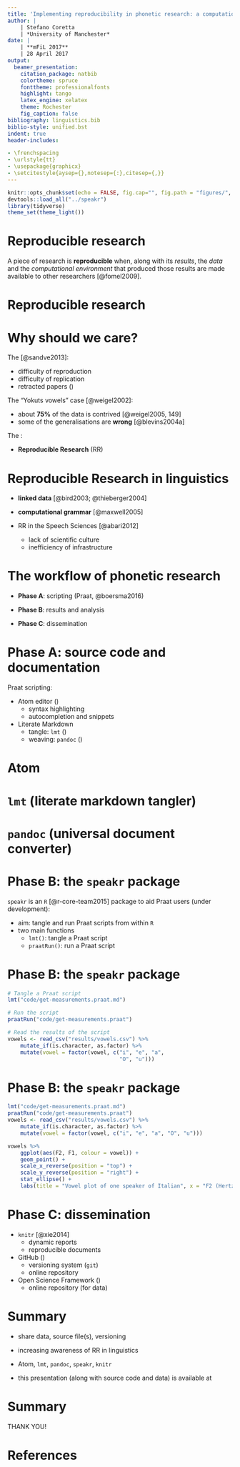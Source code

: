 ```yaml
---
title: 'Implementing reproducibility in phonetic research: a computational workflow'
author: |
    | Stefano Coretta
    | *University of Manchester*
date: |
    | **mFiL 2017**
    | 28 April 2017
output: 
  beamer_presentation: 
    citation_package: natbib
    colortheme: spruce
    fonttheme: professionalfonts
    highlight: tango
    latex_engine: xelatex
    theme: Rochester
    fig_caption: false
bibliography: linguistics.bib
biblio-style: unified.bst
indent: true
header-includes:

- \frenchspacing
- \urlstyle{tt}
- \usepackage{graphicx}
- \setcitestyle{aysep={},notesep={:},citesep={,}}
---
```


```r
knitr::opts_chunk$set(echo = FALSE, fig.cap="", fig.path = "figures/", fig.align = "center")
devtools::load_all("../speakr")
library(tidyverse)
theme_set(theme_light())
```

# Reproducible research

A piece of research is **reproducible** when, along with its *results*, the *data* and the *computational environment* that produced those results are made available to other researchers [@fomel2009].

# Reproducible research

\centering
\includegraphics[height = \textheight]{figures/reproducible.pdf}

<!--
# Reproducible research

![](figures/replicability.pdf)
-->

# Why should we care?

The \textcolor{red}{\textbf{problem}} [@sandve2013]:

- difficulty of reproduction
- difficulty of replication
- retracted papers (\url{http://retractionwatch.com})

The "Yokuts vowels" case [@weigel2002]:

- about **75%** of the data is contrived [@weigel2005, 149]
- some of the generalisations are **wrong** [@blevins2004a]

The \textcolor{green}{\textbf{solution}}:

- **Reproducible Research** (RR)

# Reproducible Research in linguistics

- **linked data** [@bird2003; @thieberger2004]

- **computational grammar** [@maxwell2005]

- RR in the Speech Sciences [@abari2012]
    - lack of scientific culture
    - inefficiency of infrastructure

# The workflow of phonetic research

- **Phase A**: scripting (Praat, @boersma2016)

- **Phase B**: results and analysis

- **Phase C**: dissemination

# Phase A: source code and documentation

Praat scripting:

- Atom editor (\url{https://atom.io})
    - syntax highlighting
    - autocompletion and snippets
- Literate Markdown 
    - tangle: `lmt` (\url{https://github.com/driusan/lmt})
    - weaving: `pandoc` (\url{http://pandoc.org})

# Atom

\centering
\includegraphics[width = \textwidth]{figures/atom.png}

# `lmt` (literate markdown tangler)

\centering
\includegraphics[width = \textwidth]{figures/lmt.png}

# `pandoc` (universal document converter)

\centering
\includegraphics[height = \textheight]{figures/pandoc.png}

# Phase B: the `speakr` package

`speakr` is an `R` [@r-core-team2015] package to aid Praat users (under development):

- aim: tangle and run Praat scripts from within `R`
- two main functions
    - `lmt()`: tangle a Praat script
    - `praatRun()`: run a Praat script

# Phase B: the `speakr` package

```r
# Tangle a Praat script
lmt("code/get-measurements.praat.md")

# Run the script
praatRun("code/get-measurements.praat")

# Read the results of the script
vowels <- read_csv("results/vowels.csv") %>%
    mutate_if(is.character, as.factor) %>%
    mutate(vowel = factor(vowel, c("i", "e", "a",
                                   "O", "u")))
```

# Phase B: the `speakr` package

```r
lmt("code/get-measurements.praat.md")
praatRun("code/get-measurements.praat")
vowels <- read_csv("results/vowels.csv") %>%
    mutate_if(is.character, as.factor) %>%
    mutate(vowel = factor(vowel, c("i", "e", "a", "O", "u")))
```

```r
vowels %>%
    ggplot(aes(F2, F1, colour = vowel)) +
    geom_point() +
    scale_x_reverse(position = "top") +
    scale_y_reverse(position = "right") +
    stat_ellipse() +
    labs(title = "Vowel plot of one speaker of Italian", x = "F2 (Hertz)", y = "F1 (Hertz)")
```

# Phase C: dissemination

- `knitr` [@xie2014]
    - dynamic reports
    - reproducible documents

- GitHub (\url{https://github.com})
    - versioning system (`git`)
    - online repository
- Open Science Framework (\url{https://osf.io})
    - online repository (for data)

# Summary

- share data, source file(s), versioning

- increasing awareness of RR in linguistics

- Atom, `lmt`, `pandoc`, `speakr`, `knitr`

- this presentation (along with source code and data) is available at \url{https://github.com/stefanocoretta/reproducible-phonetics}

# Summary

\centering \Large
THANK YOU!

# References
